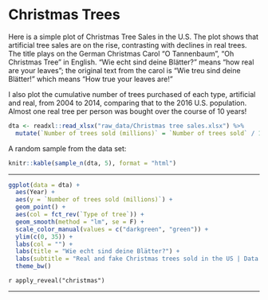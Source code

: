 # Christmas Trees

Here is a simple plot of Christmas Tree Sales in the U.S.  The plot shows that artificial tree sales are on the rise, contrasting with declines in real trees.  The title plays on the German Christmas Carol "O Tannenbaum", "Oh Christmas Tree" in English. "Wie echt sind deine Blätter?" means "how real are your leaves"; the original text from the carol is "Wie treu sind deine Blätter!" which means "How true your leaves are!"

I also plot the cumulative number of trees purchased of each type, artificial and real, from 2004 to 2014, comparing that to the 2016 U.S. population.  Almost one real tree per person was bought over the course of 10 years!   



```r
dta <- readxl::read_xlsx("raw_data/Christmas tree sales.xlsx") %>%
  mutate(`Number of trees sold (millions)` = `Number of trees sold` / 1000000)
```

A random sample from the data set: 
```r
knitr::kable(sample_n(dta, 5), format = "html")
```

---

```r
ggplot(data = dta) +
  aes(Year) +
  aes(y = `Number of trees sold (millions)`) +
  geom_point() +
  aes(col = fct_rev(`Type of tree`)) +
  geom_smooth(method = "lm", se = F) +
  scale_color_manual(values = c("darkgreen", "green")) +
  ylim(c(0, 35)) +
  labs(col = "") +
  labs(title = "Wie echt sind deine Blätter?") +
  labs(subtitle = "Real and fake Christmas trees sold in the US | Data Source: Statista | @EvaMaeRey ") +
  theme_bw() 
```


`r apply_reveal("christmas")`



---

